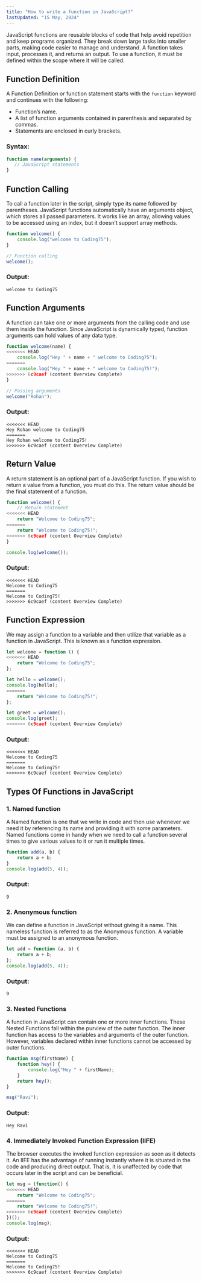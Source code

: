 ```yaml
---
title: "How to write a function in JavaScript?"
lastUpdated: "15 May, 2024"
---
```


JavaScript functions are reusable blocks of code that help avoid repetition and keep programs organized. They break down large tasks into smaller parts, making code easier to manage and understand. A function takes input, processes it, and returns an output. To use a function, it must be defined within the scope where it will be called.

## Function Definition
A Function Definition or function statement starts with the `function` keyword and continues with the following:

- Function’s name.
- A list of function arguments contained in parenthesis and separated by commas.
- Statements are enclosed in curly brackets.

### Syntax:
```javascript
function name(arguments) {
   // JavaScript statements
}
```

## Function Calling
To call a function later in the script, simply type its name followed by parentheses. JavaScript functions automatically have an arguments object, which stores all passed parameters. It works like an array, allowing values to be accessed using an index, but it doesn’t support array methods.

```javascript
function welcome() {
    console.log("welcome to Coding75");
}

// Function calling
welcome();
```

### Output:
```
welcome to Coding75
```

## Function Arguments
A function can take one or more arguments from the calling code and use them inside the function. Since JavaScript is dynamically typed, function arguments can hold values of any data type.

```javascript
function welcome(name) {
<<<<<<< HEAD
    console.log("Hey " + name + " welcome to Coding75");
=======
    console.log("Hey " + name + " welcome to Coding75!");
>>>>>>> 6c9caef (content Overview Complete)
}

// Passing arguments
welcome("Rohan");
```

### Output:
```
<<<<<<< HEAD
Hey Rohan welcome to Coding75
=======
Hey Rohan welcome to Coding75!
>>>>>>> 6c9caef (content Overview Complete)
```

## Return Value
A return statement is an optional part of a JavaScript function. If you wish to return a value from a function, you must do this. The return value should be the final statement of a function.

```javascript
function welcome() {
    // Return statement
<<<<<<< HEAD
    return "Welcome to Coding75";
=======
    return "Welcome to Coding75!";
>>>>>>> 6c9caef (content Overview Complete)
}

console.log(welcome());
```

### Output:
```
<<<<<<< HEAD
Welcome to Coding75
=======
Welcome to Coding75!
>>>>>>> 6c9caef (content Overview Complete)
```

## Function Expression
We may assign a function to a variable and then utilize that variable as a function in JavaScript. This is known as a function expression.

```javascript
let welcome = function () {
<<<<<<< HEAD
    return "Welcome to Coding75";
};

let hello = welcome();
console.log(hello);
=======
    return "Welcome to Coding75!";
};

let greet = welcome();
console.log(greet);
>>>>>>> 6c9caef (content Overview Complete)
```

### Output:
```
<<<<<<< HEAD
Welcome to Coding75
=======
Welcome to Coding75!
>>>>>>> 6c9caef (content Overview Complete)
```

## Types Of Functions in JavaScript

### 1. Named function
A Named function is one that we write in code and then use whenever we need it by referencing its name and providing it with some parameters. Named functions come in handy when we need to call a function several times to give various values to it or run it multiple times.

```javascript
function add(a, b) {
    return a + b;
}
console.log(add(5, 4));
```

### Output:
```
9
```

### 2. Anonymous function
We can define a function in JavaScript without giving it a name. This nameless function is referred to as the Anonymous function. A variable must be assigned to an anonymous function.

```javascript
let add = function (a, b) {
    return a + b;
};
console.log(add(5, 4));
```

### Output:
```
9
```

### 3. Nested Functions
A function in JavaScript can contain one or more inner functions. These Nested Functions fall within the purview of the outer function. The inner function has access to the variables and arguments of the outer function. However, variables declared within inner functions cannot be accessed by outer functions.

```javascript
function msg(firstName) {
    function hey() {
        console.log("Hey " + firstName);
    }
    return hey();
}

msg("Ravi");
```

### Output:
```
Hey Ravi
```

### 4. Immediately Invoked Function Expression (IIFE)
The browser executes the invoked function expression as soon as it detects it. An IIFE has the advantage of running instantly where it is situated in the code and producing direct output. That is, it is unaffected by code that occurs later in the script and can be beneficial.

```javascript
let msg = (function() {
<<<<<<< HEAD
    return "Welcome to Coding75";
=======
    return "Welcome to Coding75!";
>>>>>>> 6c9caef (content Overview Complete)
})();
console.log(msg);
```

### Output:
```
<<<<<<< HEAD
Welcome to Coding75
=======
Welcome to Coding75!
>>>>>>> 6c9caef (content Overview Complete)

